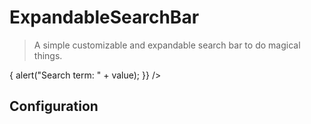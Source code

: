 
# ExpandableSearchBar

> A simple customizable and expandable search bar to do magical things.

<CodeBlock title="Default">
  <ExpandableSearchBar
    buttonText="Find User"
    placeholder="Search users"
    expandedButtonText="Find them!"
    onClick={value => {
      alert("Search term: " + value);
    }}
  />
</CodeBlock>

## Configuration

<ConfigBlock of={ExpandableSearchBar} />

<CodeBlock title="Success">
  <ExpandableSearchBar
    buttonText="Find Success"
    placeholder="Yess!"
    alwaysActive={true}
    message={{ text: "Okay, this is cool.", type: "success" }}
  />
</CodeBlock>

<CodeBlock title="Warning">
  <ExpandableSearchBar
    buttonText="Find Warning"
    placeholder="Huh!"
    alwaysActive={true}
    message={{ text: "Okay, this is kinda cool.", type: "warning" }}
  />
</CodeBlock>

<CodeBlock title="Error">
  <ExpandableSearchBar
    buttonText="Find Error"
    placeholder="Not again."
    alwaysActive={true}
    message={{ text: "Okay, this is not cool.", type: "error" }}
  />
</CodeBlock>

<CodeBlock title="Loader">
  <ExpandableSearchBar
    buttonText="Loader here"
    value="I'm doing something"
    showLoader={true}
  />
</CodeBlock>

<CodeBlock title="Label">
  <ExpandableSearchBar
    buttonText="Label"
    placeholder="I got label yo!"
    label="What you got?"
    alwaysActive={true}
  />
</CodeBlock>

<CodeBlock title="Tooltip">
  <ExpandableSearchBar
    buttonText="Search"
    placeholder="Placeholder here"
    label="What does this search do?"
    tooltip="I do something, that's for sure."
    alwaysActive={true}
  />
</CodeBlock>
